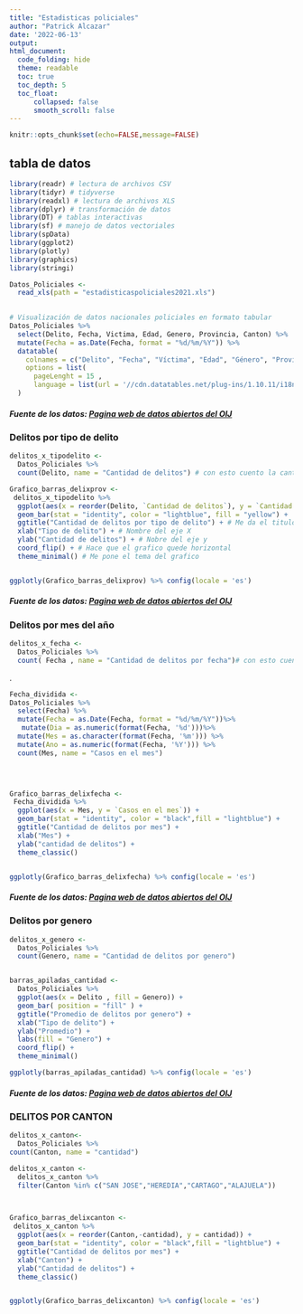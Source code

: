 ---
title: "Estadisticas policiales"
author: "Patrick Alcazar"
date: '2022-06-13'
output: 
html_document:
  code_folding: hide
  theme: readable
  toc: true
  toc_depth: 5
  toc_float:
      collapsed: false
      smooth_scroll: false
---

```{r setup, include=FALSE, echo=FALSE}
knitr::opts_chunk$set(echo=FALSE,message=FALSE)
```

## tabla de datos
```{r, message=FALSE, echo=FALSE}
library(readr) # lectura de archivos CSV
library(tidyr) # tidyverse
library(readxl) # lectura de archivos XLS
library(dplyr) # transformación de datos
library(DT) # tablas interactivas
library(sf) # manejo de datos vectoriales
library(spData)
library(ggplot2)
library(plotly)
library(graphics)
library(stringi)


```

```{r, message=FALSE, echo=FALSE}

Datos_Policiales <-
  read_xls(path = "estadisticaspoliciales2021.xls")
 


```

```{r, message=FALSE, echo=FALSE}

# Visualización de datos nacionales policiales en formato tabular
Datos_Policiales %>%
  select(Delito, Fecha, Victima, Edad, Genero, Provincia, Canton) %>% 
  mutate(Fecha = as.Date(Fecha, format = "%d/%m/%Y")) %>%
  datatable(
    colnames = c("Delito", "Fecha", "Víctima", "Edad", "Género", "Provincia", "Cantón"),
    options = list(
      pageLenght = 15 ,
      language = list(url = '//cdn.datatables.net/plug-ins/1.10.11/i18n/Spanish.json'))
  )
```
##### **Fuente de los datos: [Pagina web de datos abiertos del OIJ](https://sitiooij.poder-judicial.go.cr/index.php/ayuda/servicios-policiales/servicios-a-organizaciones/indice-de-transparencia-del-sector-publico-costarricense/datos-abiertos)**

### Delitos por tipo de delito

```{r graficos, echo=FALSE, results='hide',message=FALSE}
delitos_x_tipodelito <-
  Datos_Policiales %>%
  count(Delito, name = "Cantidad de delitos") # con esto cuento la cantidad de delitos por tipo de delito y hago un dataframe para el grafico 

```


```{r, echo=FALSE}

Grafico_barras_delixprov <-
 delitos_x_tipodelito %>%
  ggplot(aes(x = reorder(Delito, `Cantidad de delitos`), y = `Cantidad de delitos`)) +    # Me ordena las columnas de mayor a menor y me da los parametros del grafico 
  geom_bar(stat = "identity", color = "lightblue", fill = "yellow") +                     #define la identidad del grafico y personaliza las barras
  ggtitle("Cantidad de delitos por tipo de delito") + # Me da el titulo del grafico 
  xlab("Tipo de delito") + # Nombre del eje X
  ylab("Cantidad de delitos") + # Nobre del eje y
  coord_flip() + # Hace que el grafico quede horizontal
  theme_minimal() # Me pone el tema del grafico 


ggplotly(Grafico_barras_delixprov) %>% config(locale = 'es')

```
##### **Fuente de los datos: [Pagina web de datos abiertos del OIJ](https://sitiooij.poder-judicial.go.cr/index.php/ayuda/servicios-policiales/servicios-a-organizaciones/indice-de-transparencia-del-sector-publico-costarricense/datos-abiertos)**

### Delitos por mes del año 

```{r,echo=FALSE, results='hide',message=FALSE}
delitos_x_fecha <-
  Datos_Policiales %>%
  count( Fecha , name = "Cantidad de delitos por fecha")# con esto cuento la cantidad de delitos por victima y agrego la columna para el grafico 

```
.
```{r, echo=FALSE, message=FALSE}
Fecha_dividida <-
Datos_Policiales %>%
  select(Fecha) %>%
  mutate(Fecha = as.Date(Fecha, format = "%d/%m/%Y"))%>% 
   mutate(Dia = as.numeric(format(Fecha, '%d')))%>% 
  mutate(Mes = as.character(format(Fecha, '%m'))) %>% 
  mutate(Ano = as.numeric(format(Fecha, '%Y'))) %>% 
  count(Mes, name = "Casos en el mes")


  
```

```{r, echo=FALSE, message=FALSE}
  
Grafico_barras_delixfecha <-
 Fecha_dividida %>%
  ggplot(aes(x = Mes, y = `Casos en el mes`)) +
  geom_bar(stat = "identity", color = "black",fill = "lightblue") +
  ggtitle("Cantidad de delitos por mes") +
  xlab("Mes") +
  ylab("cantidad de delitos") +
  theme_classic()


ggplotly(Grafico_barras_delixfecha) %>% config(locale = 'es')

```

##### **Fuente de los datos: [Pagina web de datos abiertos del OIJ](https://sitiooij.poder-judicial.go.cr/index.php/ayuda/servicios-policiales/servicios-a-organizaciones/indice-de-transparencia-del-sector-publico-costarricense/datos-abiertos)**

### Delitos por genero


```{r, echo=FALSE, message=FALSE}

delitos_x_genero <-
  Datos_Policiales %>% 
  count(Genero, name = "Cantidad de delitos por genero")


barras_apiladas_cantidad <-
  Datos_Policiales %>%
  ggplot(aes(x = Delito , fill = Genero)) +
  geom_bar( position = "fill" ) +
  ggtitle("Promedio de delitos por genero") +
  xlab("Tipo de delito") +
  ylab("Promedio") +
  labs(fill = "Genero") +
  coord_flip() + 
  theme_minimal()

ggplotly(barras_apiladas_cantidad) %>% config(locale = 'es')

```
##### **Fuente de los datos: [Pagina web de datos abiertos del OIJ](https://sitiooij.poder-judicial.go.cr/index.php/ayuda/servicios-policiales/servicios-a-organizaciones/indice-de-transparencia-del-sector-publico-costarricense/datos-abiertos)**

### DELITOS POR CANTON
```{r, echo=FALSE, message=FALSE}
delitos_x_canton<-
  Datos_Policiales %>% 
count(Canton, name = "cantidad")

delitos_x_canton <-
  delitos_x_canton %>% 
  filter(Canton %in% c("SAN JOSE","HEREDIA","CARTAGO","ALAJUELA"))

  
```

```{r, echo=FALSE, message=FALSE}
Grafico_barras_delixcanton <-
 delitos_x_canton %>%
  ggplot(aes(x = reorder(Canton,-cantidad), y = cantidad)) +
  geom_bar(stat = "identity", color = "black",fill = "lightblue") +
  ggtitle("Cantidad de delitos por mes") +
  xlab("Canton") +
  ylab("Cantidad de delitos") +
  theme_classic()


ggplotly(Grafico_barras_delixcanton) %>% config(locale = 'es')
```

